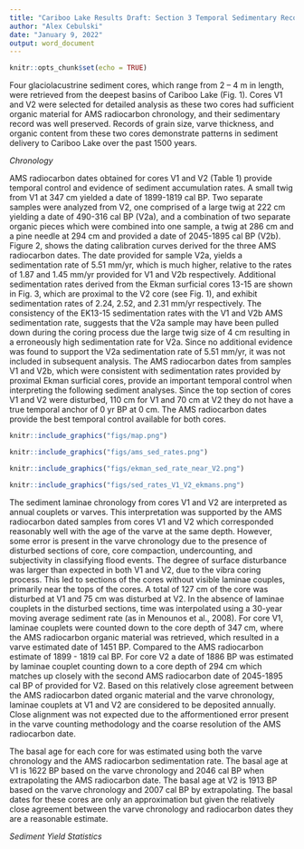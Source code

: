 ```yaml
---
title: "Cariboo Lake Results Draft: Section 3 Temporal Sedimentary Record"
author: "Alex Cebulski"
date: "January 9, 2022"
output: word_document
---
```


```r
knitr::opts_chunk$set(echo = TRUE)
```

Four glaciolacustrine sediment cores, which range from 2 – 4 m in length, were retrieved from the deepest basins of Cariboo Lake (Fig. 1). Cores V1 and V2 were selected for detailed analysis as these two cores had sufficient organic material for AMS radiocarbon chronology, and their sedimentary record was well preserved. Records of grain size, varve thickness, and organic content from these two cores demonstrate patterns in sediment delivery to Cariboo Lake over the past 1500 years. 

*Chronology*

AMS radiocarbon dates obtained for cores V1 and V2 (Table 1) provide temporal control and evidence of sediment accumulation rates. A small twig from V1 at 347 cm yielded a date of 1899-1819 cal BP. Two separate samples were analyzed from V2, one comprised of a large twig at 222 cm yielding a date of 490-316 cal BP (V2a), and a combination of two separate organic pieces which were combined into one sample, a twig at 286 cm and a pine needle at 294 cm and provided a date of 2045-1895 cal BP (V2b). Figure 2, shows the dating calibration curves derived for the three AMS radiocarbon dates. The date provided for sample V2a, yields a sedimentation rate of 5.51 mm/yr, which is much higher, relative to the rates of 1.87 and 1.45 mm/yr provided for V1 and V2b respectively. Additional sedimentation rates derived from the Ekman surficial cores 13-15 are shown in Fig. 3, which are proximal to the V2 core (see Fig. 1), and exhibit sedimentation rates of 2.24, 2.52, and 2.31 mm/yr respectively. The consistency of the EK13-15 sedimentation rates with the V1 and V2b AMS sedimentation rate, suggests that the V2a sample may have been pulled down during the coring process due the large twig size of 4 cm resulting in a erroneously high sedimentation rate for V2a. Since no additional evidence was found to support the V2a sedimentation rate of 5.51 mm/yr, it was not included in subsequent analysis. The AMS radiocarbon dates from samples V1 and V2b, which were consistent with sedimentation rates provided by proximal Ekman surficial cores, provide an important temporal control when interpreting the following sediment analyses. Since the top section of cores V1 and V2 were disturbed, 110 cm for V1 and 70 cm at V2 they do not have a true temporal anchor of 0 yr BP at 0 cm. The AMS radiocarbon dates provide the best temporal control available for both cores.

```r
knitr::include_graphics("figs/map.png")
```

```r
knitr::include_graphics("figs/ams_sed_rates.png")
```

```r
knitr::include_graphics("figs/ekman_sed_rate_near_V2.png")
```

```r
knitr::include_graphics("figs/sed_rates_V1_V2_ekmans.png")
```

The sediment laminae chronology from cores V1 and V2 are interpreted as annual couplets or varves. This interpretation was supported by the AMS radiocarbon dated samples from cores V1 and V2 which corresponded reasonably well with the age of the varve at the same depth. However, some error is present in the varve chronology due to the presence of disturbed sections of core, core compaction, undercounting, and subjectivity in classifying flood events. The degree of surface disturbance was larger than expected in both V1 and V2, due to the vibra coring process. This led to sections of the cores without visible laminae couples, primarily near the tops of the cores. A total of 127 cm of the core was disturbed at V1 and 75 cm was disturbed at V2. In the absence of laminae couplets in the disturbed sections, time was interpolated using a 30-year moving average sediment rate (as in Menounos et al., 2008). For core V1, laminae couplets were counted down to the core depth of 347 cm, where the AMS radiocarbon organic material was retrieved, which resulted in a varve estimated date of 1451 BP. Compared to the AMS radiocarbon estimate of 1899 - 1819 cal BP. For core V2 a date of 1886 BP was estimated by laminae couplet counting down to a core depth of 294 cm which matches up closely with the second AMS radiocarbon date of 2045-1895 cal BP of provided for V2. Based on this relatively close agreement between the AMS radiocarbon dated organic material and the varve chronology, laminae couplets at V1 and V2 are considered to be deposited annually. Close alignment was not expected due to the afformentioned error present in the varve counting methodology and the coarse resolution of the AMS radiocarbon date. 

The basal age for each core for was estimated using both the varve chronology and the AMS radiocarbon sedimentation rate. The basal age at V1 is 1622 BP based on the varve chronology and 2046 cal BP when extrapolating the AMS radiocarbon date. The basal age at V2 is 1913 BP based on the varve chronology and 2007 cal BP by extrapolating. The basal dates for these cores are only an approximation but given the relatively close agreement between the varve chronology and radiocarbon dates they are a reasonable estimate. 

*Sediment Yield Statistics* 

